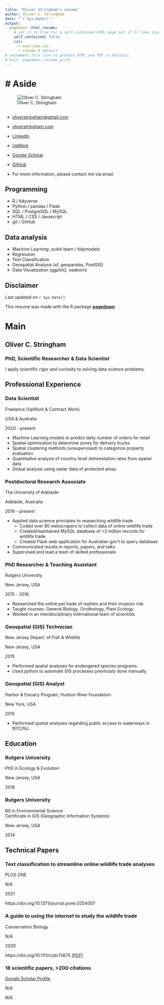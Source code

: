 ```yaml
--- 
title: "Oliver Stringham's resume"
author: Oliver C. Stringham
date: "`r Sys.Date()`"
output:
  pagedown::html_resume:
    # set it to true for a self-contained HTML page but it'll take longer to render
    self_contained: false
    css:
      - override.css
      - resume # default
# uncomment this line to produce HTML and PDF in RStudio:
# knit: pagedown::chrome_print
---
```



<!-- load outside plots -->
<!-- # ```{r message=TRUE, warning=TRUE, include=FALSE} -->
<!-- # library(ggplot2) -->
<!-- # skills_bar = readRDS('skills_bar.rds') -->
<!-- # ``` -->



<!-- Aside Section -->

# Aside
================================================================================

::: profile-pic
![Oliver C. Stringham](IMG_7351c2.jpg){width=85%;}
:::



<!-- Contact Info -->

<!-- js for upwork icon -->
<script src="https://code.iconify.design/2/2.1.1/iconify.min.js"></script>

## {#contact}
<!-- <hr style="height:1px;border-width:0;color:gray;background-color:gray"> -->

-   <i class="fa fa-envelope"></i> [oliverstringham\@gmail.com](mailto:oliverstringham@gmail.com){.email}

-   <i class="fas fa-link"></i> [oliverstringham.com](https://oliverstringham.com/){.website}

-   <i class="fab fa-linkedin-in"></i> [LinkedIn](https://www.linkedin.com/in/oliver-c-stringham/){.linkedin}

-   <span class="iconify" data-icon="simple-icons:upwork"></span>
[UpWork](https://www.upwork.com/freelancers/~01a8aca4a8c8b4d38a){.upwork}

-   <i class="ai ai-google-scholar-square ai-1x"></i>
[Google Scholar](https://scholar.google.com/citations?user=3ZhZiQgAAAAJ&hl=en){.google-scholar}

-   <i class="fa fa-github"></i> 
[GitHub](https://github.com/ocstringham){.github}

<!-- - <i class="fa fa-phone"></i> +1 000-000-0000 -->
-   For more information, please contact me via email.

<!-- Skills -->

<i class="fa fa-code"></i> Programming {#skills}
--------------------------------------------------------------------------------


-   R / tidyverse
-   Python / pandas / Flask
-   SQL / PostgreSQL / MySQL
-   HTML / CSS / Javascript
-   git / GitHub


<i class="fas fa-chart-pie"></i> Data analysis {#skills}
--------------------------------------------------------------------------------

- Machine Learning: scikit-learn / tidymodels
- Regression
- Text Classification
- Geospatial Analysis (sf, geopandas, PostGIS)
- Data Visualization (ggplot2, seaborn)


<!-- Disclaimer -->

## Disclaimer {#disclaimer}

Last updated on `r Sys.Date()`.

This resume was made with the R package [**pagedown**](https://github.com/rstudio/pagedown).




<!-- Main Section -->


# Main

## Oliver C. Stringham {#title} 

### PhD, Scientific Researcher & Data Scientist

I apply scientific rigor and curiosity to solving data science problems. 



<!-- Professional Experience -->


## Professional Experience {data-icon="suitcase"}

### Data Scientist

Freelance (UpWork & Contract Work)

USA & Australia

2020 - present

- Machine Learning models to predict daily number of orders for retail 
- Spatial optimization to determine zones for delivery trucks
- Spatial clustering methods (unsupervised) to categorize property evaluation
- Quantitative analysis of country-level deforestation rates from spatial data
- Global analysis using raster data of protected areas

### Postdoctoral Research Associate

The University of Adelaide

Adelaide, Australia

2019 - present

-   Applied data science principles to researching wildlife trade
    -   Coded over 80 webscrapers to collect data of online wildlife trade
    -   Created/maintained MySQL database of >2 million records for wildlife trade
    -   Created Flask web application for Australian gov't to query database
-   Communicated results in reports, papers, and talks
-   Supervised and lead a team of skilled professionals


### PhD Researcher & Teaching Assistant

Rutgers University

New Jersey, USA

2015 - 2018

- Researched the online pet trade of reptiles and their invasion risk
- Taught courses: General Biology, Ornithology, Plant Ecology
- Worked in an interdisciplinary international team of scientists

### Geospatial (GIS) Technician

New Jersey Depart. of Fish & Wildlife

New Jersey, USA

2015

- Performed spatial analyses for endangered species programs.
- Used python to automate GIS processes previously done manually. 


### Geospatial (GIS) Analyst

Harbor & Estuary Program, Hudson River Foundation

New York, USA

2015

- Performed spatial analyses regarding public access to waterways in NYC/NJ.



<!-- Education -->

## Education {data-icon="graduation-cap" data-concise="true"}

### Rutgers University

PhD in Ecology & Evolution

New Jersey, USA

2018


### Rutgers University

BS in Environmental Science <br>
<!-- BS in Ecology, Evolution, & Natural Resources <br> -->
Certificate in GIS (Geographic Information Systems) <i class="fa fa-globe-americas"></i>

New Jersey, USA

2014



<!-- Publications -->


## Technical Papers {data-icon="newspaper"}

### Text classification to streamline online wildlife trade analyses

PLOS ONE 

N/A

2021

https://doi.org/10.1371/journal.pone.0254007


### A guide to using the internet to study the wildlife trade

Conservation Biology 

N/A

2020

https://doi.org/10.1111/cobi.13675 [(PDF)](https://www.researchgate.net/profile/Oliver-Stringham-2/publication/347366161_A_guide_to_using_the_Internet_to_monitor_and_quantify_the_wildlife_trade/links/6046912e299bf1e07865fd6a/A-guide-to-using-the-Internet-to-monitor-and-quantify-the-wildlife-trade.pdf)


### 18 scientific papers, >200 citations

[Google Scholar Profile](https://scholar.google.com/citations?user=3ZhZiQgAAAAJ&hl=en)

N/A

N/A